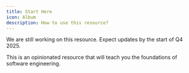 ```yaml
---
title: Start Here
icon: Album
description: How to use this resource?
---
```


<Callout>
  We are still working on this resource. Expect updates by the start of Q4 2025.
</Callout>

This is an opinionated resource that will teach you the foundations of software engineering.
